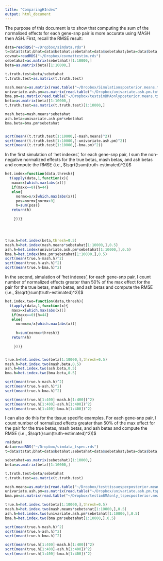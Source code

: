 ```yaml
---
title: "ComparingHIndex"
output: html_document
---
```


The purpose of this document is to show that computing the sum of the normalixed effects for each gene-snp pair is more accurate using MASH then ASH. First, recall the RMSE result:


```r
data=readRDS("~/Dropbox/simdata.rds")
t=data$tstat;bhat=data$betahat;sebetahat=data$sebetahat;beta=data$beta;v.j=matrix(rep(1,ncol(t)*nrow(t)),ncol=ncol(t),nrow=nrow(t))
covmat=readRDS("~/Dropbox/covmattestim.rds")
sebetahat=as.matrix(sebetahat)[1:10000,]
beta=as.matrix(beta)[1:10000,]

t.truth.test=beta/sebetahat
t.truth.test=as.matrix(t.truth.test)

mash.means=as.matrix(read.table("~/Dropbox/Simulationsposterior.means.txt")[,-1])
univariate.ash.pm=as.matrix(read.table("~/Dropbox/univariate.ash.pm.txt"))
bma.pm=as.matrix(read.table("~/Dropbox/testsimBMAonlyposterior.means.txt")[,-1])
beta=as.matrix(beta)[1:10000,]
t.truth.test=as.matrix(t.truth.test)[1:10000,]

mash.beta=mash.means*sebetahat
ash.beta=univariate.ash.pm*sebetahat
bma.beta=bma.pm*sebetahat


sqrt(mean((t.truth.test[1:10000,]-mash.means)^2))
sqrt(mean((t.truth.test[1:10000,]-univariate.ash.pm)^2))
sqrt(mean((t.truth.test[1:10000,]-bma.pm)^2))
```

In the first simulation of 'het indexes', for each gene-snp pair, I sum the non-negative normalized effects for the true betas, mash betas, and ash betas and compute the RMSE (i.e., $\sqrt(\sum(truth-estimated)^2))$

```r
het.index=function(data,thresh){
  t(apply(data,1,function(x){
   maxx=x[which.max(abs(x))]
   if(maxx==0){h=44}
   else{
     normx=x/x[which.max(abs(x))]
     pos=normx[normx>0]
     h=sum(pos)}
   return(h)
     
    }))}




true.h=het.index(beta,thresh=0.5)
mash.h=het.index(mash.means*sebetahat[1:10000,],0.5)
ash.h=het.index(univariate.ash.pm*sebetahat[1:10000,],0.5)
bma.h=het.index(bma.pm*sebetahat[1:10000,],0.5)
sqrt(mean(true.h-mash.h)^2)
sqrt(mean(true.h-ash.h)^2)
sqrt(mean(true.h-bma.h)^2)
```

In the second, simulation of 'het indexes', for each gene-snp pair, I count number of normalized effects greater than 50% of the max effect for the pair for the true betas, mash betas, and ash betas and compute the RMSE (i.e., $\sqrt(\sum(truth-estimated)^2))$

```r
het.index.two=function(data,thresh){
  t(apply(data,1,function(x){
   maxx=x[which.max(abs(x))]
   if(maxx==0){h=44}
   else{
     normx=x/x[which.max(abs(x))]
     
     h=sum(normx>thresh)}
   return(h)
     
    }))}


true.h=het.index.two(beta[1:10000,],thresh=0.5)
mash.h=het.index.two(mash.beta,0.5)
ash.h=het.index.two(ash.beta,0.5)
bma.h=het.index.two(bma.beta,0.5)

sqrt(mean(true.h-mash.h)^2)
sqrt(mean(true.h-ash.h)^2)
sqrt(mean(true.h-bma.h)^2)

sqrt(mean(true.h[1:400]-mash.h[1:400])^2)
sqrt(mean(true.h[1:400]-ash.h[1:400])^2)
sqrt(mean(true.h[1:400]-bma.h[1:400])^2)
```


I can also do this for the tissue specific examples. For each gene-snp pair, I count number of normalized effects greater than 50% of the max effect for the pair for the true betas, mash betas, and ash betas and compute the RMSE (i.e., $\sqrt(\sum(truth-estimated)^2))$

```r
rm(data)
data=readRDS("~/Dropbox/simdata_tspec.rds")
t=data$tstat;bhat=data$betahat;sebetahat=data$sebetahat;beta=data$beta;v.j=matrix(rep(1,ncol(t)*nrow(t)),ncol=ncol(t),nrow=nrow(t))

sebetahat=as.matrix(sebetahat)[1:10000,]
beta=as.matrix(beta)[1:10000,]

t.truth.test=beta/sebetahat
t.truth.test=as.matrix(t.truth.test)

mash.means=as.matrix(read.table("~/Dropbox/testtissuespecposterior.means.txt")[,-1])
univariate.ash.pm=as.matrix(read.table("~/Dropbox/univariate.ash.pm.tspec.txt"))
bma.pm=as.matrix(read.table("~/Dropbox/testimBMAonly_tspecposterior.means.txt")[,-1])

true.h=het.index.two(beta[1:10000,],thresh=0.5)
mash.h=het.index.two(mash.means*sebetahat[1:10000,],0.5)
ash.h=het.index.two(univariate.ash.pm*sebetahat[1:10000,],0.5)
bma.h=het.index.two(bma.pm*sebetahat[1:10000,],0.5)

sqrt(mean(true.h-mash.h)^2)
sqrt(mean(true.h-ash.h)^2)
sqrt(mean(true.h-bma.h)^2)

sqrt(mean(true.h[1:400]-mash.h[1:400])^2)
sqrt(mean(true.h[1:400]-ash.h[1:400])^2)
sqrt(mean(true.h[1:400]-bma.h[1:400])^2)
```



